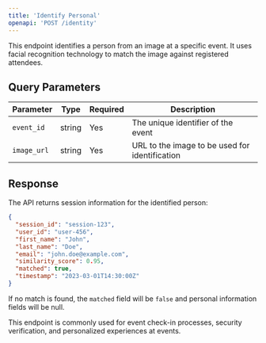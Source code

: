 ```yaml
---
title: 'Identify Personal'
openapi: 'POST /identity'
---
```


This endpoint identifies a person from an image at a specific event. It uses facial recognition technology to match the image against registered attendees.

## Query Parameters

| Parameter | Type | Required | Description |
|-----------|------|----------|-------------|
| `event_id` | string | Yes | The unique identifier of the event |
| `image_url` | string | Yes | URL to the image to be used for identification |

## Response

The API returns session information for the identified person:

```json
{
  "session_id": "session-123",
  "user_id": "user-456",
  "first_name": "John",
  "last_name": "Doe",
  "email": "john.doe@example.com",
  "similarity_score": 0.95,
  "matched": true,
  "timestamp": "2023-03-01T14:30:00Z"
}
```

If no match is found, the `matched` field will be `false` and personal information fields will be null.

This endpoint is commonly used for event check-in processes, security verification, and personalized experiences at events.
